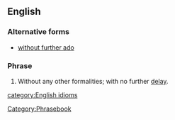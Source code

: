 ==English==

===Alternative forms===
* [[without further ado]]

===Phrase===
{{infl|en|phrase|head=[[with]] [[no]] [[further]] [[ado]]}}

# Without any other formalities; with no further [[delay]].

[[Category:Phrasebook]]
[[category:English idioms]]